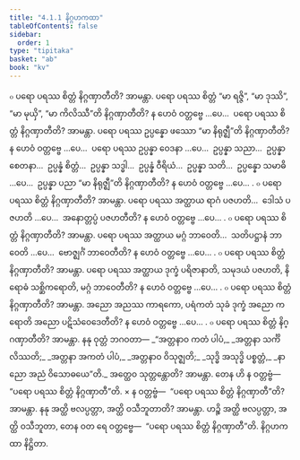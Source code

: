 ```yaml
---
title: "4.1.1 နိဂ္ဂဟကထာ"
tableOfContents: false
sidebar:
  order: 1
type: "tipitaka"
basket: "ab"
book: "kv"
---
```



<DynamicBreadcrumb />

<Division number="743" book="kv" e="ch" v="32" p="380">

<Paragraph number="2351" book="kv">
๐ ပရော ပရဿ စိတ္တံ နိဂ္ဂဏှာတီတိ? အာမန္တာ. ပရော ပရဿ စိတ္တံ “မာ ရဇ္ဇိ”, “မာ ဒုဿိ”, “မာ မုယှိ”, “မာ ကိလိဿီ”တိ နိဂ္ဂဏှာတီတိ? န ဟေဝံ ဝတ္တဗ္ဗေ …ပေ…  ပရော ပရဿ စိတ္တံ နိဂ္ဂဏှာတီတိ? အာမန္တာ. ပရော ပရဿ ဥပ္ပန္နော ဖဿော “မာ နိရုဇ္ဈီ”တိ နိဂ္ဂဏှာတီတိ? န ဟေဝံ ဝတ္တဗ္ဗေ …ပေ…  ပရော ပရဿ ဥပ္ပန္နာ ဝေဒနာ …ပေ…  ဥပ္ပန္နာ သညာ…  ဥပ္ပန္နာ စေတနာ…  ဥပ္ပန္နံ စိတ္တံ…  ဥပ္ပန္နာ သဒ္ဓါ…  ဥပ္ပန္နံ ဝီရိယံ…  ဥပ္ပန္နာ သတိ…  ဥပ္ပန္နော သမာဓိ …ပေ…  ဥပ္ပန္နာ ပညာ “မာ နိရုဇ္ဈီ”တိ နိဂ္ဂဏှာတီတိ? န ဟေဝံ ဝတ္တဗ္ဗေ …ပေ… .
</Paragraph>

<Paragraph number="2352" book="kv">
๐ ပရော ပရဿ စိတ္တံ နိဂ္ဂဏှာတီတိ? အာမန္တာ. ပရော ပရဿ အတ္ထာယ ရာဂံ ပဇဟတိ…  ဒေါသံ ပဇဟတိ …ပေ…  အနောတ္တပ္ပံ ပဇဟတီတိ? န ဟေဝံ ဝတ္တဗ္ဗေ …ပေ… .
</Paragraph>

<Paragraph number="2353" book="kv">
๐ ပရော ပရဿ စိတ္တံ နိဂ္ဂဏှာတီတိ? အာမန္တာ. ပရော ပရဿ အတ္ထာယ မဂ္ဂံ ဘာဝေတိ…  သတိပဋ္ဌာနံ ဘာဝေတိ …ပေ…  ဗောဇ္ဈင်္ဂံ ဘာဝေတီတိ? န ဟေဝံ ဝတ္တဗ္ဗေ …ပေ… .
</Paragraph>

<Paragraph number="2354" book="kv">
๐ ပရော ပရဿ စိတ္တံ နိဂ္ဂဏှာတီတိ? အာမန္တာ. ပရော ပရဿ အတ္ထာယ ဒုက္ခံ ပရိဇာနာတိ, သမုဒယံ ပဇဟတိ, နိရောဓံ သစ္ဆိကရောတိ, မဂ္ဂံ ဘာဝေတီတိ? န ဟေဝံ ဝတ္တဗ္ဗေ …ပေ… .
</Paragraph>

<Paragraph number="2355" book="kv">
๐ ပရော ပရဿ စိတ္တံ နိဂ္ဂဏှာတီတိ? အာမန္တာ. အညော အညဿ ကာရကော, ပရံကတံ သုခံ ဒုက္ခံ အညော ကရောတိ အညော ပဋိသံဝေဒေတီတိ? န ဟေဝံ ဝတ္တဗ္ဗေ …ပေ… .
</Paragraph>

<Paragraph number="2356" book="kv">
๐ ပရော ပရဿ စိတ္တံ နိဂ္ဂဏှာတီတိ? အာမန္တာ. နနု ဝုတ္တံ ဘဂဝတာ—
</Paragraph>

<Paragraph number="2357" type="verses" book="kv">
_“အတ္တနာဝ ကတံ ပါပံ,_  
_အတ္တနာ သင်္ကိလိဿတိ;_  
_အတ္တနာ အကတံ ပါပံ,_  
_အတ္တနာဝ ဝိသုဇ္ဈတိ;_  
_သုဒ္ဓိ အသုဒ္ဓိ ပစ္စတ္တံ,_  
_နာညော အညံ ဝိသောဓယေ”တိ._  

</Paragraph>

<Paragraph number="2358" book="kv">
အတ္ထေဝ သုတ္တန္တောတိ? အာမန္တာ. တေန ဟိ န ဝတ္တဗ္ဗံ—  “ပရော ပရဿ စိတ္တံ နိဂ္ဂဏှာတီ”တိ.
</Paragraph>

</Division>
<Division number="744" book="kv" e="ch" v="32" p="381">

<Paragraph number="2359" book="kv">
× န ဝတ္တဗ္ဗံ—  “ပရော ပရဿ စိတ္တံ နိဂ္ဂဏှာတီ”တိ? အာမန္တာ. နနု အတ္ထိ ဗလပ္ပတ္တာ, အတ္ထိ ဝသီဘူတာတိ? အာမန္တာ. ဟဉ္စိ အတ္ထိ ဗလပ္ပတ္တာ, အတ္ထိ ဝသီဘူတာ, တေန ဝတ ရေ ဝတ္တဗ္ဗေ—  “ပရော ပရဿ စိတ္တံ နိဂ္ဂဏှာတီ”တိ.

</Paragraph>
</Division>

<Paragraph number="2360" type="center" book="kv">
နိဂ္ဂဟကထာ နိဋ္ဌိတာ.
</Paragraph>